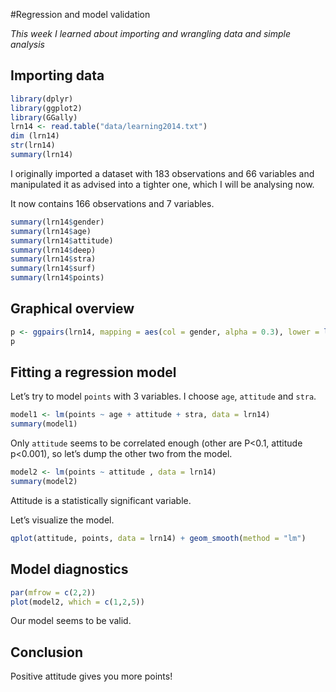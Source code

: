 #Regression and model validation

*This week I learned about importing and wrangling data and simple analysis*



## Importing data
```r
library(dplyr)
library(ggplot2)
library(GGally)
lrn14 <- read.table("data/learning2014.txt")
dim (lrn14)
str(lrn14)
summary(lrn14)
``` 

I originally imported a dataset with 183 observations and 66 variables and manipulated it as advised into a tighter one, which I will be analysing now.

It now contains 166 observations and 7 variables.

```r
summary(lrn14$gender)
summary(lrn14$age)
summary(lrn14$attitude)
summary(lrn14$deep)
summary(lrn14$stra)
summary(lrn14$surf)
summary(lrn14$points)
```
 


## Graphical overview
```r
p <- ggpairs(lrn14, mapping = aes(col = gender, alpha = 0.3), lower = list(combo = wrap("facethist", bins = 20)))
p
```






## Fitting a regression model

Let's try to model `points ` with 3 variables. I choose `age`, `attitude` and `stra`.

```r
model1 <- lm(points ~ age + attitude + stra, data = lrn14)
summary(model1)
```

Only `attitude`  seems to be correlated enough (other are P<0.1, attitude p<0.001), so let's dump the other two from the model.

```r
model2 <- lm(points ~ attitude , data = lrn14)
summary(model2)
```

Attitude is a statistically significant variable. 

Let's visualize the model.

```r
qplot(attitude, points, data = lrn14) + geom_smooth(method = "lm")
```




## Model diagnostics
```r
par(mfrow = c(2,2))
plot(model2, which = c(1,2,5)) 
```

Our model seems to be valid.

## Conclusion

Positive attitude gives you more points!


